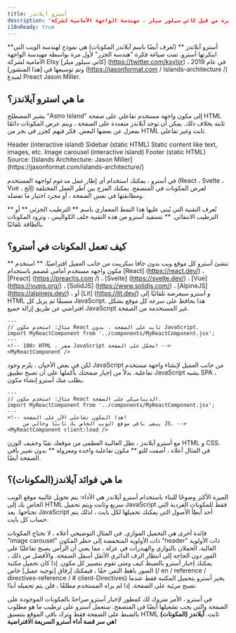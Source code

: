 ```yaml
---
title: أسترو آيلاندز
description: "أسترو آيلاندز (المعروفة أيضًا باسم آيلاندز المكونات) هي أحد أنماط هندسة الويب التي ابتكرها أسترو. صاغ مفهوم "هندسة آيلاندز" لأول مرة من قبل كاتي سيلور ميلر ، مهندسة الواجهة الأمامية لشركة Etsy في عام 2019 ، وتوسعت من قبل مبتكر Preact Jason Miller."
i18nReady: true
---
```



**أسترو آيلاندز ** (تُعرف أيضًا باسم آيلاندز المكونات) هي نموذج لهندسة الويب التي ابتكرتها أسترو. تمت صياغة فكرة "هندسة الجزر" لأول مرة بواسطة مهندسة الواجهة الأمامية لشركة Etsy [كاتي سيلور ميلر] (https://twitter.com/ksylor) في عام 2019 ، وتم توسيعها في [هذا المنشور] (https://jasonformat.com / Islands-architecture /) لمبدع Preact Jason Miller.

## ما هي استرو آيلاندز؟

يشير المصطلح "Astro Island" إلى مكون واجهة مستخدم تفاعلي على صفحة HTML ثابتة بخلاف ذلك. يمكن أن توجد آيلاندز متعددة على الصفحة ، ويتم عرض المكونات دائمًا بمعزل عن بعضها البعض. فكر فيهم كجزر في بحر من HTML ثابت وغير تفاعلي.

<IslandsDiagram>
  <Fragment slot="headerApp">Header (interactive island)</Fragment>
  <Fragment slot="sidebarApp">Sidebar (static HTML)</Fragment>
  <Fragment slot="main">
    Static content like text, images, etc.
  </Fragment>
  <Fragment slot="carouselApp">Image carousel (interactive island)</Fragment>
  <Fragment slot="footer">Footer (static HTML)</Fragment>
  <Fragment slot="source">Source: [Islands Architecture: Jason Miller](https://jasonformat.com/islands-architecture/)</Fragment>
</IslandsDiagram>

في أسترو ، يمكنك استخدام أي إطار عمل مدعوم لواجهة المستخدم (React ، Svelte ، Vue ، إلخ) لعرض المكونات في المتصفح. يمكنك المزج بين أطر العمل المختلفة ومطابقتها في نفس الصفحة ، أو مجرد اختيار ما تفضله.

تُعرف التقنية التي يُبنى عليها هذا النمط المعماري باسم ** الترطيب الجزئي ** أو ** الترطيب الانتقائي. ** تستفيد أسترو من هذه التقنية خلف الكواليس ، وتزود المكونات بالطاقة تلقائيًا. 

## كيف تعمل المكونات في أسترو؟

** تنشئ أسترو كل موقع ويب بدون جافا سكريبت من جانب العميل افتراضيًا. ** استخدم مكون واجهة مستخدم أمامي مُصمم باستخدام [React] (https://react.dev/) ، [Preact] (https://preactjs.com /) ، [Svelte] (https://svelte.dev/) ، [Vue] (https://vuejs.org/) ، [SolidJS] (https://www.solidjs.com/) ، [AlpineJS] (https://alpinejs.dev/) ، أو [Lit] (https://lit.dev/) و أسترو سيعرضه تلقائيًا إلى HTML مسبقًا ثم يزيل كل JavaScript. هذا يحافظ على سرعة كل موقع بشكل افتراضي عن طريق إزالة جميع JavaScript غير المستخدمة من الصفحة.

```astro title="src/pages/index.astro"
---
// مثال: استخدم مكون React ثابت على الصفحة ، بدون JavaScript.
import MyReactComponent from '../components/MyReactComponent.jsx';
---
<!-- 100٪ HTML ، صفر JavaScript محمّل على الصفحة! -->
<MyReactComponent />
```

لكن في بعض الأحيان ، يلزم وجود JavaScript من جانب العميل لإنشاء واجهة مستخدم تفاعلية. بدلاً من إجبار صفحتك بأكملها على أن تصبح تطبيق JavaScript يشبه SPA ، يطلب منك أسترو إنشاء مكون.

```astro title="src/pages/index.astro" ins="client:load"
---
// مثال: استخدم مكون React الديناميكي على الصفحة.
import MyReactComponent from '../components/MyReactComponent.jsx';
---
<!-- هذا المكون تفاعلي الآن على الصفحة! 
     يبقى باقي موقع الويب الخاص بك ثابتًا وخالي من JS. -->
<MyReactComponent client:load />
```

مع أسترو آيلاندز ، تظل الغالبية العظمى من موقعك نقيًا وخفيف الوزن HTML و CSS. في المثال أعلاه ، أضفت للتو ** مكون تفاعلية واحدة ومعزولة ** بدون تغيير باقي الصفحة أيضًا.
## ما هي فوائد آيلاندز(المكونات)؟

الميزة الأكثر وضوحًا للبناء باستخدام أسترو آيلاندز هي الأداء: يتم تحويل غالبية موقع الويب الخاص بك إلى HTML سريع وثابت ويتم تحميل JavaScript فقط للمكونات الفردية التي تحتاجها. يعد JavaScript أحد أبطأ الأصول التي يمكنك تحميلها لكل بايت ، لذلك يتم حساب كل بايت.

فائدة أخرى هي التحميل الموازي. في المثال التوضيحي أعلاه ، لا تحتاج المكونات "image carousel" ذات الأولوية المنخفضة إلى حظر المكون "header" ذات الأولوية العالية. الحملان بالتوازي والهيدرات في عزلة ، مما يعني أن الرأس يصبح تفاعليًا على الفور دون الحاجة إلى انتظار الرف الدائري الأثقل أسفل الصفحة.
والأفضل من ذلك ، يمكنك إخبار أسترو بالضبط كيف ومتى تقوم بتصيير كل مكون. إذا كان تحميل مكتبة الصور باهظ الثمن حقًا ، فيمكنك إرفاق [توجيه عميل] خاص (/ en / reference / directives-reference / # client-Directives) يخبر أسترو بتحميل المكتبة فقط عندما تصبح مرئية على الصفحة. إذا لم يراه المستخدم مطلقًا ، فلن يتم تحميله أبدًا.

في أسترو ، الأمر متروك لك كمطور لإخبار أسترو صراحةً بالمكونات الموجودة على الصفحة والتي يجب تشغيلها أيضًا في المتصفح. ستعمل أسترو على ترطيب ما هو مطلوب بالضبط على الصفحة فقط وترك باقي الموقع بتنسيق HTML ثابت.
**آيلاندز (المكونات) هي سر قصة أداء أسترو السريعة الافتراضية!**

